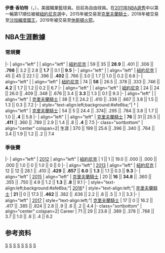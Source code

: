 {{noteTA
|G1=NBA
}}

{{Infobox basketball biography
| name         = 伊曼·香珀特<br/>{{lang|en|Iman Shumpert}}
| image        = Iman Shumpert 2015.jpg
| caption      = Shumpert with the Cavaliers
| position     = [[得分後衛|得分後衛]] / [[小前鋒|小前鋒]]
| height_ft    = 6
| height_in    = 5
| weight_lb    = 220
| league       = 
| team         = 
| number       = 
| birth_date   = {{Birth date and age|1990|6|26|mf=y}}
| birth_place  = {{USA}}[[伊利诺伊州|伊利诺伊州]][[奧克帕克_(伊利諾伊州)|奧克帕克]]
| nationality  = {{USA}}
| high_school  = {{tsl|en|Oak Park and River Forest High School|橡树公园和江河森林高中}}<br />（[[伊利诺伊州|伊利诺伊州]][[奧克帕克_(伊利諾伊州)|奧克帕克]]）
| college      = [[佐治亚理工学院|佐治亚理工学院]]（2008–2011）
| draft_round  = 1
| draft_pick   = 17
| draft_year   = 2011
| draft_team   = [[紐約尼克|紐約尼克]]
| career_start = 2011
| career_end   = 
| years1 = {{nbay|2011|start}}–{{nbay|2014|end}}
| team1 = [[紐約尼克|紐約尼克]]
| years2 = {{nbay|2014|end}}–{{nbay|2017|end}}
| team2 = [[克里夫蘭騎士|克里夫蘭騎士]]
| years3 = {{nbay|2017|end}}– {{nbay|2018|end}}
| team3 = [[沙加緬度國王|沙加緬度國王]]
| years4 = {{nbay|2018|end}}
| team4 = [[休斯頓火箭|休斯頓火箭]]
| years5 = {{nbay|2019|start}}
| team5 = [[布魯克林籃網|布魯克林籃網]]
| years6 = {{nbay|2020|end}}
| team6 = 布魯克林籃網
| highlights   = 
* [[NBA總決賽|NBA總冠軍]]（{{nbafy|2016}}）
* [[NBA最佳新秀陣容|NBA最佳新秀陣容第一隊]]（{{nbay|2011|end}}）
* 全[[大西洋沿岸联盟|ACC]]最佳阵容二队（[[2010–11赛季大西洋沿岸联盟男子篮球|2011]]）
* [[大西洋沿岸联盟|ACC]]最佳防守陣容（2011）
* [[大西洋沿岸联盟|ACC]]最佳新秀陣容（2009）
* [[麥當勞高中全明星賽|麥當勞高中全明星賽]]（2008）
| letter       = s
| bbr          = shumpim01
| nba_profile        = iman_shumpert
}}

'''伊曼·香珀特'''（{{lang-en|'''Iman Shumpert'''}}，{{bd|1990年|6月26日||}}），美國職業籃球員。目前為自由球員。在[[2011年NBA選秀|2011年NBA選秀]]中以第一輪第17順位被被[[紐約尼克|紐約尼克]]選中，2015年被交易至[[克里夫蘭騎士|克里夫蘭騎士]]，2018年被交易至[[沙加緬度國王|沙加緬度國王]]，2019年被交易至[[休斯頓火箭|休斯頓火箭]]。

==NBA生涯數據==
===常規賽===
{{NBA player statistics start}}
|-
| align="left" | {{nbay|2011}}
| align="left" | [[紐約尼克|紐約尼克]]
| 59 || 35 || '''28.9''' || .401 || .306 || '''.798''' || 3.2 || 2.8 || '''1.7''' || 0.1 || '''9.5'''
|-
| align="left" | {{nbay|2012}}
| align="left" | [[紐約尼克|紐約尼克]]
| 45 || 45 || 22.1 || .396 || '''.402''' || .766 || 3.0 || 1.7 || 1.0 || 0.2 || 6.8
|-
| align="left" | {{nbay|2013}}
| align="left" | [[紐約尼克|紐約尼克]]
| 74 || '''58''' || 26.5 || .378 || .333 || .746 || '''4.2''' || 1.7 || 1.2 || 0.2 || 6.7
|-
| align="left" | {{nbay|2014}}
| align="left" | [[紐約尼克|紐約尼克]]
| 24 || 24 || 26.0 || .409 || .348 || .676 || 3.4 || '''3.3''' || 1.3 || 0.1 || 9.3
|-
| align="left" | {{nbay|2014}}
| align="left" | [[克里夫蘭騎士|克里夫蘭騎士]]
| 38 || 1 || 24.2 || .410 || .338 || .667 || 3.8 || 1.5 || 1.3 || 0.3 || 7.2
|-
| style="text-align:left;background:#afe6ba;"| {{nbay|2015}}†
| align="left" | [[克里夫蘭騎士|克里夫蘭騎士]]
| 54 || 5 || 24.4 || .374|| .295 || .784 || 3.8 || 1.7 || 1.0 || '''.4''' || 5.8
|-
| align="left" | {{nbay|2016}}
| align="left" | [[克里夫蘭騎士|克里夫蘭騎士]]
| '''76''' || 31 || 25.5 || '''.411''' || .360 || .789 || 2.9 || 1.4 || .8 || '''.4''' || 7.5
|- class="sortbottom"
| align="center" colspan=2| 生涯
| 370 || 199 || 25.6 || .396 || .340 || .764 || 3.4 || 1.9 || 1.2 || .2 || 7.4
{{s-end}}

===季後賽===
{{NBA player statistics start}}
|-
| align="left" | [[2012年NBA季後賽|2012]]
| align="left" | [[紐約尼克|紐約尼克]]
| 1 || 1 || 19.0 || .000 || .000 || .000 || 1.0 || 0 || 1.0 || 0 || 0
|-
| align="left" | [[2013年NBA季後賽|2013]]
| align="left" | [[紐約尼克|紐約尼克]]
| 12 || 12 || 28.1 || .410 || '''.429''' || '''.857''' || '''6.0''' || '''1.3''' || 1.1 || 0.3 || '''9.3'''
|-
| align="left" | [[2015年NBA季後賽|2015]]
| align="left" | [[克里夫蘭騎士|克里夫蘭騎士]]
| 20 || '''16''' || '''34.8''' || .360 || .355 || .750 || 4.9 || 1.2 || '''1.3''' || '''.8''' || 9.1
|-
| style="text-align:left;background:#afe6ba;"| [[2016年NBA季後賽|2016]]†
| style="text-align:left;"| [[克里夫蘭騎士|克里夫蘭騎士]]
| '''21''' || 0 || 17.3 || '''.462''' || .382 || .636 || 2.2 || .8 || .5 || .1 || 3.3
|-
| align="left" | [[2017年NBA季後賽|2017]]
| style="text-align:left;"| [[克里夫蘭騎士|克里夫蘭騎士]]
| 17 || 0 || 16.2 || .417 || .385 || .824 || 2.8 || .9 || .6 || .2 || 4.4
|- class="sortbottom"
| align="center" colspan=2| Career
| 71 || 29 || 23.8 || .389 || .378 || .768 || 3.7 || 1.0 || .8 || .4 || 6.2
{{s-end}}

== 参考资料 ==
{{reflist}}

{{Cleveland Cavaliers 2015-16 NBA champions}}
{{2011 NBA Draft}}

{{Authority control}}
{{DEFAULTSORT:Shumpert, Iman}}
[[Category:伊利诺伊州人|S]]
[[Category:美国男子篮球运动员|S]]
[[Category:非洲裔美國籃球運動員|S]]
[[Category:佐治亚理工学院校友|S]]
[[Category:纽约尼克斯队球员|S]]
[[Category:克里夫蘭騎士隊球員|S]]
[[Category:萨克拉门托国王队球员|S]]
[[Category:休斯顿火箭队球员|S]]